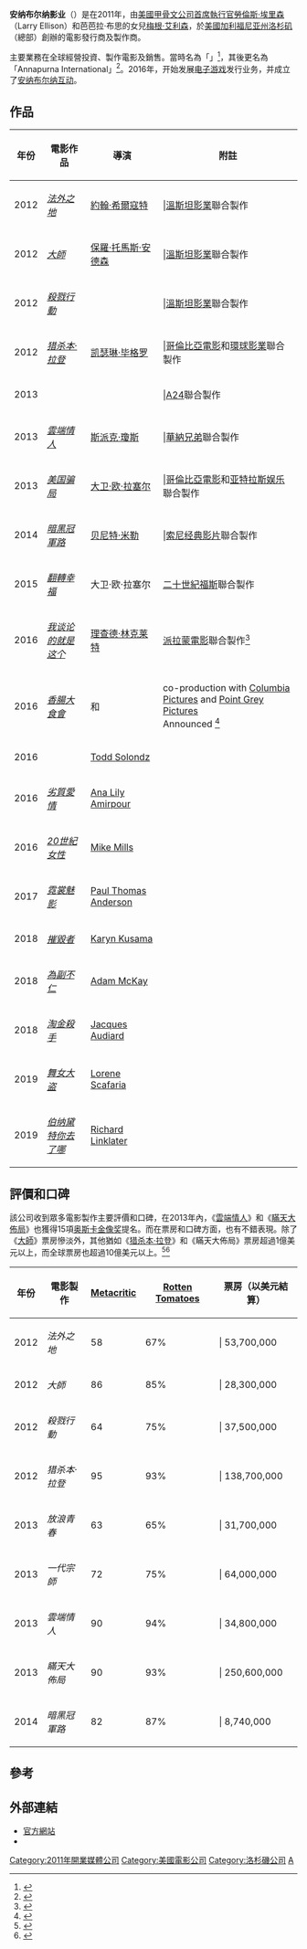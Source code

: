 '''安纳布尔纳影业'''（{{lang-en|Annapurna Pictures}}）是在2011年，由[[美國|美國]][[甲骨文公司|甲骨文公司]][[首席執行官|首席執行官]][[勞倫斯·埃里森|勞倫斯·埃里森]]（Larry Ellison）和芭芭拉·布思的女兒[[梅根·艾利森|梅根·艾利森]]，於[[美國|美國]][[加利福尼亚州|加利福尼亚州]][[洛杉矶|洛杉矶]]（總部）創辦的電影發行商及製作商。

主要業務在全球經營投資、製作電影及銷售。當時名為「{{lang|en|Panorama Media}}」<ref>{{cite web |url=http://www.deadline.com/2012/04/megan-ellison-to-back-new-shingle-panorama-pictures/ |title=萬世慶典 梅根·艾利森回歸創立Panorama Media展現新一亮 從康城出發（英文） |last=小費林明 |first=邁克 |date=2012年4月26日 |work=[[Deadline.com|Deadline]] |accessdate=2012年4月26日 |archive-date=2012年4月27日 |archive-url=https://web.archive.org/web/20120427211605/http://www.deadline.com/2012/04/megan-ellison-to-back-new-shingle-panorama-pictures/ |dead-url=no }}</ref>，其後更名為「Annapurna International」<ref>{{cite web |url=http://deadline.com/2014/05/cannes-panorama-media-rebrands-as-annapurna-international-boards-charlize-theron-project-american-express-728802/ |title=Cannes: Panorama Media Rebrands As Annapurna International, Boards Charlize Theron Project ‘American Express’ |last=Tartaglione |first=Nancy |date=May 12, 2014 |work=[[Deadline.com|Deadline]] |accessdate=May 12, 2014 |archive-date=2016-03-12 |archive-url=https://web.archive.org/web/20160312131618/http://deadline.com/2014/05/cannes-panorama-media-rebrands-as-annapurna-international-boards-charlize-theron-project-american-express-728802/ |dead-url=no }}</ref>。2016年，开始发展[[电子游戏|电子游戏]]发行业务，并成立了[[安纳布尔纳互动|安纳布尔纳互动]]。

==作品==
{| class="wikitable"
|-  style="background:#ccc; text-align:center;"
! 年份!! 電影作品 !! 導演 !! 附註
|-
| 2012||''[[法外之地|法外之地]]''||[[約翰·希爾寇特|約翰·希爾寇特]]|||[[溫斯坦影業|溫斯坦影業]]聯合製作
|-
| 2012||''[[大师_(电影)|大師]]''||[[保羅·托馬斯·安德森|保羅·托馬斯·安德森]]|||[[溫斯坦影業|溫斯坦影業]]聯合製作
|-
| 2012||''[[殺戮行動|殺戮行動]]''||{{link-en|安德烈·道明克|Andrew Dominik|}}|||[[溫斯坦影業|溫斯坦影業]]聯合製作
|-
| 2012||''[[猎杀本·拉登|猎杀本·拉登]]''||[[凯瑟琳·毕格罗|凯瑟琳·毕格罗]]|||[[哥倫比亞電影|哥倫比亞電影]]和[[環球影業|環球影業]]聯合製作
|-
| 2013||''{{link-en|放浪青春|Spring Breakers|}}''||{{link-en|赫蒙利·柯尼納|Harmony Korine|}}|||[[A24_(公司)|A24]]聯合製作
|-
| 2013||''[[雲端情人|雲端情人]]''||[[斯派克·瓊斯|斯派克·瓊斯]]|||[[華納兄弟|華納兄弟]]聯合製作
|-
| 2013||''[[美国骗局|美国骗局]]''||[[大卫·欧·拉塞尔|大卫·欧·拉塞尔]]|||[[哥倫比亞電影|哥倫比亞電影]]和[[亚特拉斯娱乐|亚特拉斯娱乐]]聯合製作
|-
| 2014||''[[暗黑冠軍路|暗黑冠軍路]]''||[[贝尼特·米勒|贝尼特·米勒]]|||[[索尼经典影片|索尼经典影片]]聯合製作
|-
| 2015|| ''[[翻轉幸福|翻轉幸福]]'' || 大卫·欧·拉塞尔 || [[二十世紀福斯|二十世紀福斯]]聯合製作
|-
| 2016|| ''[[我谈论的就是这个|我谈论的就是这个]]'' || [[理查德·林克莱特|理查德·林克莱特]] ||[[派拉蒙電影|派拉蒙電影]]聯合製作<ref>{{cite web |url=http://www.hitfix.com/in-contention/megan-ellisons-annapurna-to-produce-richard-linklaters-dazed-spiritual-sequel-thats-what-im-talking-about |title=Megan Ellison's Annapurna to produce Richard Linklater's 'Dazed' spiritual Sequel, 'That's What I'm Talking About's |last=Patches |first=Matt |date=September 30, 2014 |work=[[HitFix|HitFix]] |accessdate=September 30, 2014 |archive-date=2015-09-24 |archive-url=https://web.archive.org/web/20150924082500/http://www.hitfix.com/in-contention/megan-ellisons-annapurna-to-produce-richard-linklaters-dazed-spiritual-sequel-thats-what-im-talking-about |dead-url=no }}</ref>
|-
| 2016|| ''[[香腸大食會|香腸大食會]]'' || {{link-en|格雷格·帝爾南|Greg Tiernan}}和{{link-en|康拉德·威儂|Conrad Vernon}} || co-production with [[Columbia_Pictures|Columbia Pictures]] and [[Point_Grey_Pictures|Point Grey Pictures]]<br> Announced <ref>{{cite web |url=http://www.hollywoodreporter.com/news/seth-rogen-evan-goldberg-sell-635455 |title=Seth Rogen, Evan Goldberg Sell Sony on Raunchy Animated Film 'Sausage Party' |last=Siegel |first=Tatiana |date=September 24, 2013 |work=[[The_Hollywood_Reporter|The Hollywood Reporter]] |accessdate=September 24, 2013 |archive-date=2015-11-17 |archive-url=https://web.archive.org/web/20151117170912/http://www.hollywoodreporter.com/news/seth-rogen-evan-goldberg-sell-635455 |dead-url=no }}</ref>
|-
| 2016|| ''{{link-en|臘腸-狗|Wiener-Dog (film)|}}'' || [[Todd_Solondz|Todd Solondz]] || 
|-
| 2016|| ''[[劣質愛情|劣質愛情]]'' || [[Ana_Lily_Amirpour|Ana Lily Amirpour]] || 
|-
| 2016|| ''[[二十世紀女性|20世紀女性]]'' || [[Mike_Mills_(director)|Mike Mills]] || 
|-
| 2017|| ''[[霓裳魅影|霓裳魅影]]'' || [[Paul_Thomas_Anderson|Paul Thomas Anderson]] || 
|-
| 2018|| ''[[摧毀者|摧毀者]]'' || [[Karyn_Kusama|Karyn Kusama]] || 
|-
| 2018|| ''[[為副不仁|為副不仁]]'' || [[Adam_McKay|Adam McKay]] || 
|-
| 2018|| ''[[淘金殺手|淘金殺手]]'' || [[Jacques_Audiard|Jacques Audiard]] || 
|-
| 2019 || [[舞孃騙很大|''舞女大盗'']] || [[Lorene_Scafaria|Lorene Scafaria]] ||
|-
| 2019 || ''[[伯纳黛特你去了哪|伯纳黛特你去了哪]]'' || [[Richard_Linklater|Richard Linklater]] ||
|}

==評價和口碑==

該公司收到眾多電影製作主要評價和口碑，在2013年內，《[[雲端情人|雲端情人]]》和《[[瞞天大佈局|瞞天大佈局]]》也獲得15項[[奥斯卡金像奖|奥斯卡金像奖]]提名。而在票房和口碑方面，也有不錯表現。除了《[[大師|大師]]》票房慘淡外，其他猶如《[[猎杀本·拉登|猎杀本·拉登]]》和《瞞天大佈局》票房超過1億美元以上，而全球票房也超過10億美元以上。<ref>{{cite web |url=http://www.boxofficemojo.com/movies/?id=binladen.htm |title=Zero Dark Thirty |date= |work=[[Box_Office_Mojo|Box Office Mojo]] |publisher=[[Internet_Movie_Database|Internet Movie Database]] |accessdate=2015-12-27 |archive-date=2016-01-16 |archive-url=https://web.archive.org/web/20160116071055/http://www.boxofficemojo.com/movies/?id=binladen.htm |dead-url=no }}</ref><ref>{{cite web |url=http://www.boxofficemojo.com/movies/?id=davido2013.htm |title=American Hustle |date= |work=[[Box_Office_Mojo|Box Office Mojo]] |publisher=[[Internet_Movie_Database|Internet Movie Database]] |accessdate=2015-12-27 |archive-date=2014-04-18 |archive-url=https://web.archive.org/web/20140418185419/http://boxofficemojo.com/movies/?id=davido2013.htm |dead-url=no }}</ref>

{| class="wikitable" style="text-align: right;"
|-  style="background:#ccc;"
! 年份 !! 電影製作 !! [[Metacritic|Metacritic]] !! [[Rotten_Tomatoes|Rotten Tomatoes]] !! 票房（以美元結算）
|-
| 2012||  ''法外之地''||58||67% ||| 53,700,000
|-
| 2012||''大師''||86||85% ||| 28,300,000
|-
| 2012||''殺戮行動''||64||75% ||| 37,500,000
|-
| 2012||''猎杀本·拉登''||95||93% ||| 138,700,000
|-
| 2013||''放浪青春''||63||65% ||| 31,700,000
|-
| 2013||''一代宗師''||72||75% ||| 64,000,000	 
|-
| 2013||''雲端情人''||90||94% ||| 34,800,000
|-
| 2013||''瞞天大佈局''||90||93% ||| 250,600,000
|-
| 2014||''暗黑冠軍路''||82||87% ||| 8,740,000
|}

==參考==
{{reflist}}

==外部連結==
* [http://www.annapurnapics.com/ 官方網站] {{Wayback|url=http://www.annapurnapics.com/ |date=20160109064148 }}
*{{IMDb company|id=0323215|company=Annapurna Pictures}}

{{美加電影製片廠}}

[[Category:2011年開業媒體公司|Category:2011年開業媒體公司]]
[[Category:美國電影公司|Category:美國電影公司]]
[[Category:洛杉磯公司|Category:洛杉磯公司]]
[[Category:美國電影發行公司|A]]